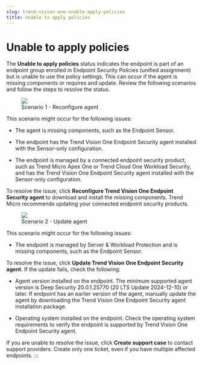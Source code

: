 ```yaml
---
slug: trend-vision-one-unable-apply-policies
title: Unable to apply policies
---
```

# Unable to apply policies

The **Unable to apply policies** status indicates the endpoint is part of an endpoint group enrolled in Endpoint Security Policies (unified assignment) but is unable to use the policy settings. This can occur if the agent is missing components or requires and update. Review the following scenarios and follow the steps to resolve the status.

<figure>
<img src="./images/SEP-XBC-unableApplyPolicy=32370877-44c8-4f38-a5f8-842b380adccf.webp" />
<figcaption>Scenario 1 - Reconfigure agent</figcaption>
</figure>

This scenario might occur for the following issues:

- The agent is missing components, such as the Endpoint Sensor.

- The endpoint has the Trend Vision One Endpoint Security agent installed with the Sensor-only configuration.

- The endpoint is managed by a connected endpoint security product, such as Trend Micro Apex One or Trend Cloud One Workload Security, and has the Trend Vision One Endpoint Security agent installed with the Sensor-only configuration.

To resolve the issue, click **Reconfigure Trend Vision One Endpoint Security agent** to download and install the missing components. Trend Micro recommends updating your connected endpoint security products.

<figure>
<img src="./images/SWP-unableApplyPolicy=e16eac94-93fa-42cd-a889-09d23e86bb45.webp" />
<figcaption>Scenario 2 - Update agent</figcaption>
</figure>

This scenario might occur for the following issues:

- The endpoint is managed by Server & Workload Protection and is missing components, such as the Endpoint Sensor.

To resolve the issue, click **Update Trend Vision One Endpoint Security agent**. If the update fails, check the following:

- Agent version installed on the endpoint. The minimum supported agent version is Deep Security 20.0.1.25770 (20 LTS Update 2024-12-10) or later. If endpoint has an earlier version of the agent, manually update the agent by downloading the Trend Vision One Endpoint Security agent installation package.

- Operating system installed on the endpoint. Check the operating system requirements to verify the endpoint is supported by Trend Vision One Endpoint Security agent.

If you are unable to resolve the issue, click **Create support case** to contact support providers. Create only one ticket, even if you have multiple affected endpoints.
:::
